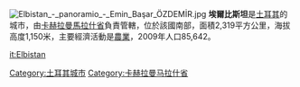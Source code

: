 {{unreferenced|time=2020-06-05T11:57:07+00:00}}
[[File:Elbistan_-_panoramio_-_Emin_Başar_ÖZDEMİR.jpg|thumb]]
'''埃爾比斯坦'''是[[土耳其|土耳其]]的城市，由[[卡赫拉曼馬拉什省|卡赫拉曼馬拉什省]]負責管轄，位於該國南部，面積2,319平方公里，海拔高度1,150米，主要經濟活動是[[農業|農業]]，2009年人口85,642。

{{coord|38|12|N|37|11|E|type:city|display=title}}

{{Turkey-geo-stub}}
[[Category:土耳其城市|Category:土耳其城市]]
[[Category:卡赫拉曼马拉什省|Category:卡赫拉曼马拉什省]]

[[it:Elbistan|it:Elbistan]]